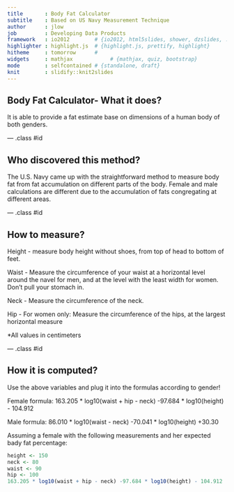 ```yaml
---
title       : Body Fat Calculator
subtitle    : Based on US Navy Measurement Technique 
author      : jlow
job         : Developing Data Products
framework   : io2012        # {io2012, html5slides, shower, dzslides, ...}
highlighter : highlight.js  # {highlight.js, prettify, highlight}
hitheme     : tomorrow      # 
widgets     : mathjax            # {mathjax, quiz, bootstrap}
mode        : selfcontained # {standalone, draft}
knit        : slidify::knit2slides
---
```


## Body Fat Calculator- What it does?


It is able to provide a fat estimate base on dimensions of a human body of both genders.


--- .class #id 

## Who discovered this method?


The U.S. Navy came up with the straightforward method to measure body fat from fat accumulation on different parts of the body. Female and male calculations are different due to the accumulation of fats congregating at different areas.

--- .class #id 

## How to measure?

Height - measure body height without shoes, from top of head to bottom of feet.

Waist - Measure the circumference of your waist at a horizontal level around the navel for men, and at the level with the least width for women. Don't pull your stomach in.

Neck - Measure the circumference of the neck.

Hip - For women only: Measure the circumference of the hips, at the largest horizontal measure

*All values in centimeters


--- .class #id 

## How it is computed?

Use the above variables and plug it into the formulas according to gender!

Female formula:
163.205 * log10(waist + hip - neck) -97.684 * log10(height) - 104.912

Male formula:
86.010 * log10(waist - neck) -70.041 * log10(height) +30.30

Assuming a female with the following measurements and her expected bady fat percentage:
```r
height <- 150
neck <- 80
waist <- 90
hip <- 100
163.205 * log10(waist + hip - neck) -97.684 * log10(height) - 104.912
```

